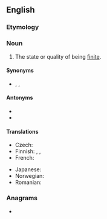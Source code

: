 ==English==

===Etymology===
{{suffix|finite|ness|lang=en}}

===Noun===
{{en-noun|~|es}}

# The state or quality of being [[finite]].

====Synonyms====
* {{l|en|finitude}}, {{l|en|finity}}, {{l|en|limitedness}}

====Antonyms====
* {{l|en|infiniteness}}
* {{l|en|infinity}}

====Translations====
{{trans-top|the state of being finite}}
* Czech: {{t|cs|konečnost|f}}
* Finnish: {{t+|fi|finiittisyys}}, {{t+|fi|rajallisuus}}, {{t+|fi|äärellisyys}}
* French: {{t+|fr|finité|f}}
{{trans-mid}}
* Japanese: {{t|ja|有限性|tr=ゆうげんせい, yūgen-sei|sc=Jpan}}
* Norwegian: {{t|no|endelighet}}
* Romanian: {{t|ro|finitate|f}}
{{trans-bottom}}

===Anagrams===
* {{anagrams|en|a=eefiinnsst|Feinsteins}}